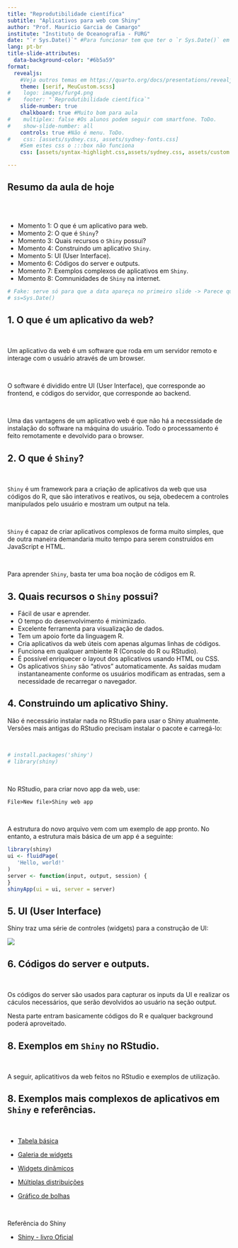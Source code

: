 ```yaml
---
title: "Reprodutibilidade científica"
subtitle: "Aplicativos para web com Shiny"
author: "Prof. Maurício Garcia de Camargo"
institute: "Instituto de Oceanografia - FURG" 
date: "`r Sys.Date()`" #Para funcionar tem que ter o `r Sys.Date()` em qualquer lugar do corpo (atualmente está no footer do primeiro slide)
lang: pt-br
title-slide-attributes:
  data-background-color: "#6b5a59"
format: 
  revealjs:
    #Veja outros temas em https://quarto.org/docs/presentations/revealjs/themes.html
    theme: [serif, MeuCustom.scss]
#    logo: images/furg4.png
#    footer: "`Reprodutibilidade científica`"
    slide-number: true
    chalkboard: true #Muito bom para aula
#    multiplex: false #Os alunos podem seguir com smartfone. ToDo.
#    show-slide-number: all
    controls: true #Não é menu. ToDo.
#    css: [assets/sydney.css, assets/sydney-fonts.css]
    #Sem estes css o :::box não funciona
    css: [assets/syntax-highlight.css,assets/sydney.css, assets/custom.css,assets/sydney-fonts.css]

---
```


## Resumo da aula de hoje

<br><br>

::: box
::: incremental
- Momento 1: O que é um aplicativo para web.
- Momento 2: O que é `Shiny`?  
- Momento 3: Quais recursos o `Shiny` possui?  
- Momento 4: Construindo um aplicativo `Shiny`.  
- Momento 5: UI (User Interface).
- Momento 6: Códigos do server e outputs.
- Momento 7: Exemplos complexos de aplicativos em `Shiny`.
- Momento 8: Comnunidades de `Shiny` na internet.
:::
:::

::: footer
```r
# Fake: serve só para que a data apareça no primeiro slide -> Parece que não precisa mais.
# ss=Sys.Date()
```
:::

## 1. O que é um aplicativo da web?

<br>

::: fragment
Um aplicativo da web é um software que roda em um servidor remoto e interage com o usuário através de um browser.  
:::

<br>

::: fragment
O software é dividido entre UI (User Interface), que corresponde ao frontend, e códigos do servidor, que corresponde ao backend.
:::

<br>

::: fragment
Uma das vantagens de um aplicativo web é que não há a necessidade de instalação do software na máquina do usuário. Todo o processamento é feito remotamente e devolvido para o browser.
:::

## 2. O que é `Shiny`?

<br>

::: fragment
`Shiny` é um framework para a criação de aplicativos da web que usa códigos do R, que são interativos e reativos, ou seja, obedecem a controles manipulados pelo usuário e mostram um output na tela.
:::

<br>

::: fragment
`Shiny` é capaz de criar aplicativos complexos de forma muito simples, que de outra maneira demandaria muito tempo para serem construídos em JavaScript e HTML.
:::

<br>

::: fragment
Para aprender `Shiny`, basta ter uma boa noção de códigos em R.
:::

## 3. Quais recursos o `Shiny` possui? {.smaller}

::: incremental
- Fácil de usar e aprender.
- O tempo do desenvolvimento é minimizado.
- Excelente ferramenta para visualização de dados.
- Tem um apoio forte da linguagem R.
- Cria aplicativos da web úteis com apenas algumas linhas de códigos.
- Funciona em qualquer ambiente R (Console do R ou RStudio).
- É possível enriquecer o layout dos aplicativos usando HTML ou CSS.
- Os aplicativos `Shiny` são “ativos” automaticamente. As saídas mudam instantaneamente conforme os usuários modificam as entradas, sem a necessidade de recarregar o navegador.
:::

## 4. Construindo um aplicativo Shiny. {.smaller}

Não é necessário instalar nada no RStudio para usar o Shiny atualmente. Versões mais antigas do RStudio precisam instalar o pacote e carregá-lo:

<br>

```r
# install.packages('shiny')
# library(shiny)
```

<br>

::: fragment
No RStudio, para criar novo app da web, use:
```default
File>New file>Shiny web app
```
:::

<br>

::: fragment
A estrutura do novo arquivo vem com um exemplo de app pronto. No entanto, a estrutura mais básica de um app é a seguinte: 

```r
library(shiny)
ui <- fluidPage(
   'Hello, world!'
)
server <- function(input, output, session) {
}
shinyApp(ui = ui, server = server)
```
:::

## 5. UI (User Interface)

Shiny traz uma série de controles (widgets) para a construção de UI:

![](images/shiny1.png)

## 6. Códigos do server e outputs.

<br>

Os códigos do server são usados para capturar os inputs da UI e realizar os cáculos necessários, que serão devolvidos ao usuário na seção output.

::: fragment
Nesta parte entram basicamente códigos do R e qualquer background poderá aproveitado.
:::

## 8. Exemplos em `Shiny` no RStudio.

<br>

A seguir, aplicatitivos da web feitos no RStudio e exemplos de utilização.

## 8. Exemplos mais complexos de aplicativos em `Shiny` e referências.

<br>

- [Tabela básica](https://shiny.posit.co/r/gallery/widgets/basic-datatable/)

- [Galeria de widgets](https://shiny.posit.co/r/gallery/widgets/widget-gallery/)

- [Widgets dinâmicos](https://shiny.posit.co/r/gallery/dynamic-user-interface/dynamic-ui/)

- [Múltiplas distribuições](https://shiny.posit.co/r/gallery/application-layout/tabsets/)


-  [Gráfico de bolhas](https://gallery.shinyapps.io/182-google-charts/)

<br>

Referência do Shiny


- [Shiny - livro Oficial](https://docs.posit.co/shinyapps.io/?_gl=1*1o9vcl2*_ga*MzkxOTEwNC4xNjg5MTIxMDMx*_ga_HXP006LBGY*MTY4OTY0Mzc2NC41LjEuMTY4OTY0Mzg5NC4wLjAuMA..)


